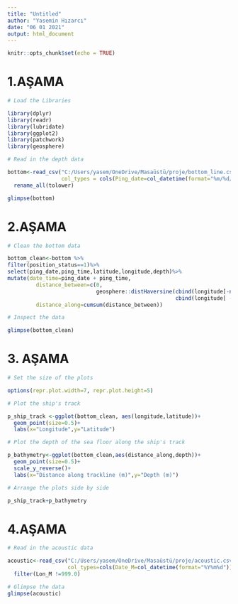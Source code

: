 ```yaml
---
title: "Untitled"
author: "Yasemin Hızarcı"
date: "06 01 2021"
output: html_document
---
```


```r
knitr::opts_chunk$set(echo = TRUE)
```


# **1.AŞAMA**

```r

# Load the Libraries

library(dplyr)
library(readr)
library(lubridate)
library(ggplot2)
library(patchwork)
library(geosphere)

```
```r
# Read in the depth data

bottom<-read_csv("C:/Users/yasem/OneDrive/Masaüstü/proje/bottom_line.csv", 
                 col_types = cols(Ping_date=col_datetime(format="%m/%d/%Y")))%>%
  rename_all(tolower)

glimpse(bottom)
```

# **2.AŞAMA**

```r
# Clean the bottom data

bottom_clean<-bottom %>%
filter(position_status==1)%>%
select(ping_date,ping_time,latitude,longitude,depth)%>%
mutate(date_time=ping_date + ping_time,
         distance_between=c(0,
                            geosphere::distHaversine(cbind(longitude[-n()],latitude[-n()]),
                                                     cbind(longitude[ -1],latitude[ -1]))),
         distance_along=cumsum(distance_between))

# Inspect the data

glimpse(bottom_clean)
```

# **3. AŞAMA**

```r
# Set the size of the plots

options(repr.plot.width=7, repr.plot.height=5)

# Plot the ship's track

p_ship_track <-ggplot(bottom_clean, aes(longitude,latitude))+
  geom_point(size=0.5)+
  labs(x="Longitude",y="Latitude")

# Plot the depth of the sea floor along the ship's track

p_bathymetry<-ggplot(bottom_clean,aes(distance_along,depth))+
  geom_point(size=0.5)+
  scale_y_reverse()+
  labs(x="Distance along trackline (m)",y="Depth (m)")

# Arrange the plots side by side

p_ship_track+p_bathymetry
```

# **4.AŞAMA**



```r

# Read in the acoustic data

acoustic<-read_csv("C:/Users/yasem/OneDrive/Masaüstü/proje/acoustic.csv",
                   col_types=cols(Date_M=col_datetime(format="%Y%m%d")))%>%
  filter(Lon_M !=999.0)

# Glimpse the data
glimpse(acoustic)

```


